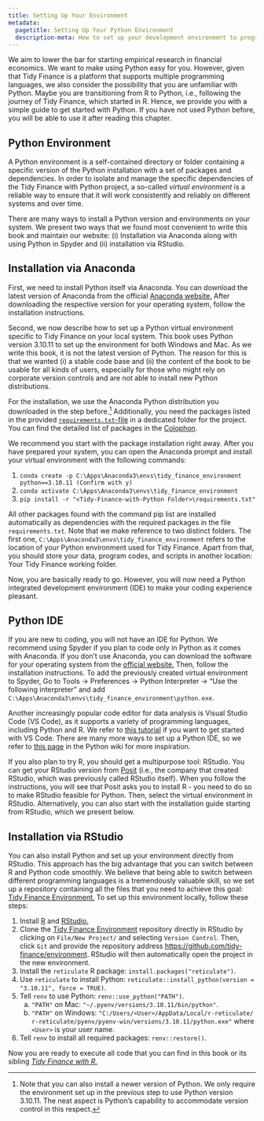 ```yaml
---
title: Setting Up Your Environment
metadata:
  pagetitle: Setting Up Your Python Environment
  description-meta: How to set up your development environment to program with Python.  
---
```


We aim to lower the bar for starting empirical research in financial economics. We want to make using Python easy for you. However, given that Tidy Finance is a platform that supports multiple programming languages, we also consider the possibility that you are unfamiliar with Python. Maybe you are transitioning from R to Python, i.e., following the journey of Tidy Finance, which started in R. Hence, we provide you with a simple guide to get started with Python. If you have not used Python before, you will be able to use it after reading this chapter.

## Python Environment

A Python environment is a self-contained directory or folder containing a specific version of the Python installation with a set of packages and dependencies. In order to isolate and manage the specific dependencies of the Tidy Finance with Python project, a so-called *virtual environment* is a reliable way to ensure that it will work consistently and reliably on different systems and over time.\index{Virtual environment}

There are many ways to install a Python version and environments on your system. We present two ways that we found most convenient to write this book and maintain our website: (i) Installation via Anaconda along with using Python in Spyder and (ii) installation via RStudio. 

## Installation via Anaconda

First, we need to install Python itself via Anaconda. You can download the latest version of Anaconda from the official [Anaconda website.](https://www.anaconda.com/products/individual) After downloading the respective version for your operating system, follow the installation instructions.\index{Anaconda}

Second, we now describe how to set up a Python virtual environment specific to Tidy Finance on your local system. This book uses Python version 3.10.11 to set up the environment for both Windows and Mac. As we write this book, it is not the latest version of Python. The reason for this is that we wanted (i) a stable code base and (ii) the content of the book to be usable for all kinds of users, especially for those who might rely on corporate version controls and are not able to install new Python distributions. 

For the installation, we use the Anaconda Python distribution you downloaded in the step before.^[Note that you can also install a newer version of Python. We only require the environment set up in the previous step to use Python version 3.10.11. The neat aspect is Python's capability to accommodate version control in this respect.] Additionally, you need the packages listed in the provided [`requirements.txt`-file](https://github.com/tidy-finance/website/blob/main/requirements.txt) in a dedicated folder for the project. You can find the detailed list of packages in the [Colophon](colophon.qmd).\index{Python version}

We recommend you start with the package installation right away. After you have prepared your system, you can open the Anaconda prompt and install your virtual environment with the following commands:

1. `conda create -p C:\Apps\Anaconda3\envs\tidy_finance_environment python==3.10.11 (Confirm with y)`
2. `conda activate C:\Apps\Anaconda3\envs\tidy_finance_environment`
3. `pip install -r "<Tidy-Finance-with-Python Folder>\requirements.txt"`

All other packages found with the command pip list are installed automatically as dependencies with the required packages in the file `requirements.txt`. Note that we make reference to two distinct folders. The first one, `C:\Apps\Anaconda3\envs\tidy_finance_environment` refers to the location of your Python environment used for Tidy Finance. Apart from that, you should store your data, program codes, and scripts in another location: Your Tidy Finance working folder.

Now, you are basically ready to go. However, you will now need a Python integrated development environment (IDE) to make your coding experience pleasant.

## Python IDE

If you are new to coding, you will not have an IDE for Python. We recommend using Spyder if you plan to code only in Python as it comes with Anaconda. If you don't use Anaconda, you can download the software for your operating system from the [official website.](https://www.spyder-ide.org/) Then, follow the installation instructions. To add the previously created virtual environment to Spyder, Go to Tools → Preferences → Python Interpreter → "Use the following interpreter" and add `C:\Apps\Anaconda3\envs\tidy_finance_environment\python.exe`.\index{Spyder}

Another increasingly popular code editor for data analysis is Visual Studio Code (VS Code), as it supports a variety of programming languages, including Python and R. We refer to [this tutorial](https://code.visualstudio.com/docs/python/python-tutorial) if you want to get started with VS Code. There are many more ways to set up a Python IDE, so we refer to [this page](https://wiki.python.org/moin/IntegratedDevelopmentEnvironments) in the Python wiki for more inspiration.\index{VS Code}

If you also plan to try R, you should get a multipurpose tool: RStudio. You can get your RStudio version from [Posit](https://posit.co/download/rstudio-desktop/) (i.e., the company that created RStudio, which was previously called RStudio itself). When you follow the instructions, you will see that Posit asks you to install R - you need to do so to make RStudio feasible for Python. Then, select the virtual environment in RStudio. Alternatively, you can also start with the installation guide starting from RStudio, which we present below.\index{RStudio}

## Installation via RStudio

You can also install Python and set up your environment directly from RStudio. This approach has the big advantage that you can switch between R and Python code smoothly. We believe that being able to switch between different programming languages is a tremendously valuable skill, so we set up a repository containing all the files that you need to achieve this goal: [Tidy Finance Environment.](https://github.com/tidy-finance/environment) To set up this environment locally, follow these steps:

1. Install [R](https://cran.r-project.org/) and [RStudio.](https://posit.co/download/rstudio-desktop/)
1. Clone the [Tidy Finance Environment](https://github.com/tidy-finance/environment) repository directly in RStudio by clicking on `File/New Project/` and selecting `Version Control`. Then, click `Git` and provide the repository address [https://github.com/tidy-finance/environment](https://github.com/tidy-finance/environment). RStudio will then automatically open the project in the new environment. 
1. Install the `reticulate` R package: `install.packages("reticulate")`.
1. Use `reticulate` to install Python: `reticulate::install_python(version = "3.10.11", force = TRUE)`.
1. Tell `renv` to use Python: `renv::use_python("PATH")`.
    a. `"PATH"` on Mac: `"~/.pyenv/versions/3.10.11/bin/python"`.
    b. `"PATH"` on Windows: `"C:/Users/<User>/AppData/Local/r-reticulate/ r-reticulate/pyenv/pyenv-win/versions/3.10.11/python.exe"` where `<User>` is your user name.
1. Tell `renv` to install all required packages: `renv::restore()`.

Now you are ready to execute all code that you can find in this book or its sibling *[Tidy Finance with R.](https://www.tidy-finance.org/r/index.html)* 
